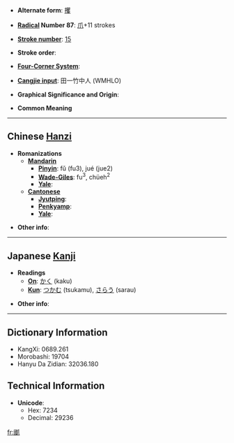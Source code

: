 * '''Alternate form''': [[攫]]

* '''[[Wiktionary:Chinese radical index| Radical]] Number 87''': [[Wiktionary:Chinese radical index 爪|爪]]+11 strokes

* '''[[Wiktionary:Chinese total strokes index|Stroke number]]''': [[Wiktionary:Chinese total strokes index 15|15]]

* '''Stroke order''': 

* '''[[Wiktionary:Chinese four corner index|Four-Corner System]]''': 

* '''[[Wiktionary:Chinese Cangjie index|Cangjie input]]''': 田一竹中人 (WMHLO)

* '''Graphical Significance and Origin''': 

* '''Common Meaning'''

----

== Chinese [[Hanzi]] ==

* '''Romanizations'''
** '''[[Mandarin]]'''
*** '''[[Pinyin]]''': fǔ (fu3), jué (jue2)
*** '''[[Wade-Giles]]''': fu<sup>3</sup>, chüeh<sup>2</sup>
*** '''[[Yale]]''': 
** '''[[Cantonese]]'''
*** '''[[Jyutping]]''':
*** '''[[Penkyamp]]''': 
*** '''[[Yale]]''': 

* '''Other info''': 

----

== Japanese [[Kanji]] ==

* '''Readings'''
** '''[[On]]''': [[かく]] (kaku)
** '''[[Kun]]''': [[つかむ]] (tsukamu), [[さらう]] (sarau)

* '''Other info''':  

----

== Dictionary Information ==

* KangXi: 0689.261
* Morobashi: 19704
* Hanyu Da Zidian: 32036.180

== Technical Information ==

* '''Unicode''':
** Hex: 7234
** Decimal: 29236

[[fr:爴]]